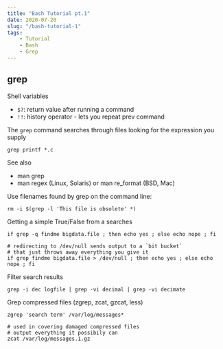 ```yaml
---
title: "Bash Tutorial pt.1"
date: 2020-07-20
slug: "/bash-tutorial-1"
tags:
    - Tutorial
    - Bash
    - Grep
---
```


## grep

Shell variables
- `$?`: return value after running a command
- `!!`: history operator - lets you repeat prev command


The `grep` command searches through files looking for the expression you supply 

    grep printf *.c


See also
- man grep
- man regex (Linux, Solaris) or man re_format (BSD, Mac)


Use filenames found by grep on the command line:

    rm -i $(grep -l 'This file is obsolete' *)


Getting a simple True/False from a searches

    if grep -q findme bigdata.file ; then echo yes ; else echo nope ; fi

    # redirecting to /dev/null sends output to a `bit bucket`
    # that just throws away everything you give it
    if grep findme bigdata.file > /dev/null ; then echo yes ; else echo nope ; fi


Filter search results

    grep -i dec logfile | grep -vi decimal | grep -vi decimate


Grep compressed files (zgrep, zcat, gzcat, less)

    zgrep 'search term' /var/log/messages*

    # used in covering damaged compressed files
    # output everything it possibily can
    zcat /var/log/messages.1.gz

